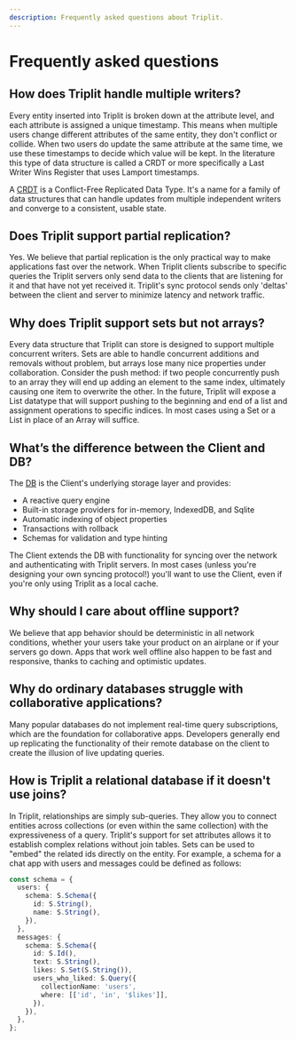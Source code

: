 ```yaml
---
description: Frequently asked questions about Triplit.
---
```


# Frequently asked questions

## How does Triplit handle multiple writers?

Every entity inserted into Triplit is broken down at the attribute level, and each attribute is assigned a unique timestamp. This means when multiple users change different attributes of the same entity, they don't conflict or collide. When two users do update the same attribute at the same time, we use these timestamps to decide which value will be kept. In the literature this type of data structure is called a CRDT or more specifically a Last Writer Wins Register that uses Lamport timestamps.

A [CRDT](https://en.wikipedia.org/wiki/Conflict-free_replicated_data_type) is a Conflict-Free Replicated Data Type. It's a name for a family of data structures that can handle updates from multiple independent writers and converge to a consistent, usable state.

## Does Triplit support partial replication?

Yes. We believe that partial replication is the only practical way to make applications fast over the network. When Triplit clients subscribe to specific queries the Triplit servers only send data to the clients that are listening for it and that have not yet received it. Triplit's sync protocol sends only 'deltas' between the client and server to minimize latency and network traffic.

## Why does Triplit support sets but not arrays?

Every data structure that Triplit can store is designed to support multiple concurrent writers. Sets are able to handle concurrent additions and removals without problem, but arrays lose many nice properties under collaboration. Consider the push method: if two people concurrently push to an array they will end up adding an element to the same index, ultimately causing one item to overwrite the other. In the future, Triplit will expose a List datatype that will support pushing to the beginning and end of a list and assignment operations to specific indices. In most cases using a Set or a List in place of an Array will suffice.

## What’s the difference between the Client and DB?

The [DB](https://github.com/aspen-cloud/triplit/tree/main/packages/db) is the Client's underlying storage layer and provides:

- A reactive query engine
- Built-in storage providers for in-memory, IndexedDB, and Sqlite
- Automatic indexing of object properties
- Transactions with rollback
- Schemas for validation and type hinting

The Client extends the DB with functionality for syncing over the network and authenticating with Triplit servers. In most cases (unless you're designing your own syncing protocol!) you'll want to use the Client, even if you're only using Triplit as a local cache.

## Why should I care about offline support?

We believe that app behavior should be deterministic in all network conditions, whether your users take your product on an airplane or if your servers go down. Apps that work well offline also happen to be fast and responsive, thanks to caching and optimistic updates.

## Why do ordinary databases struggle with collaborative applications?

Many popular databases do not implement real-time query subscriptions, which are the foundation for collaborative apps. Developers generally end up replicating the functionality of their remote database on the client to create the illusion of live updating queries.

## How is Triplit a relational database if it doesn't use joins?

In Triplit, relationships are simply sub-queries. They allow you to connect entities across collections (or even within the same collection) with the expressiveness of a query. Triplit's support for set attributes allows it to establish complex relations without join tables. Sets can be used to "embed" the related ids directly on the entity. For example, a schema for a chat app with users and messages could be defined as follows:

```typescript
const schema = {
  users: {
    schema: S.Schema({
      id: S.String(),
      name: S.String(),
    }),
  },
  messages: {
    schema: S.Schema({
      id: S.Id(),
      text: S.String(),
      likes: S.Set(S.String()),
      users_who_liked: S.Query({
        collectionName: 'users',
        where: [['id', 'in', '$likes']],
      }),
    }),
  },
};
```
